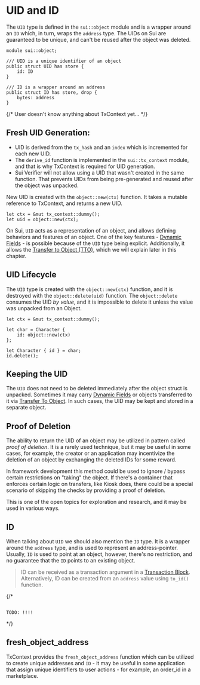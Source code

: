 # UID and ID

The `UID` type is defined in the `sui::object` module and is a wrapper around an `ID` which, in
turn, wraps the `address` type. The UIDs on Sui are guaranteed to be unique, and can't be reused
after the object was deleted.

```move
module sui::object;

/// UID is a unique identifier of an object
public struct UID has store {
    id: ID
}

/// ID is a wrapper around an address
public struct ID has store, drop {
    bytes: address
}
```

{/* User doesn't know anything about TxContext yet... */}

## Fresh UID Generation:

- UID is derived from the `tx_hash` and an `index` which is incremented for each new UID.
- The `derive_id` function is implemented in the `sui::tx_context` module, and that is why TxContext
  is required for UID generation.
- Sui Verifier will not allow using a UID that wasn't created in the same function. That prevents
  UIDs from being pre-generated and reused after the object was unpacked.

New UID is created with the `object::new(ctx)` function. It takes a mutable reference to TxContext,
and returns a new UID.

```move
let ctx = &mut tx_context::dummy();
let uid = object::new(ctx);
```

On Sui, `UID` acts as a representation of an object, and allows defining behaviors and features of
an object. One of the key features - [Dynamic Fields](./../programmability/dynamic-fields) - is
possible because of the `UID` type being explicit. Additionally, it allows the
[Transfer to Object (TTO)](https://docs.sui.io/concepts/transfers/transfer-to-object), which we will
explain later in this chapter.

## UID Lifecycle

The `UID` type is created with the `object::new(ctx)` function, and it is destroyed with the
`object::delete(uid)` function. The `object::delete` consumes the UID _by value_, and it is
impossible to delete it unless the value was unpacked from an Object.

```move
let ctx = &mut tx_context::dummy();

let char = Character {
    id: object::new(ctx)
};

let Character { id } = char;
id.delete();
```

## Keeping the UID

The `UID` does not need to be deleted immediately after the object struct is unpacked. Sometimes it
may carry [Dynamic Fields](./../programmability/dynamic-fields) or objects transferred to it via
[Transfer To Object](./transfer-to-object). In such cases, the UID may be kept and stored in a
separate object.

## Proof of Deletion

The ability to return the UID of an object may be utilized in pattern called _proof of deletion_. It
is a rarely used technique, but it may be useful in some cases, for example, the creator or an
application may incentivize the deletion of an object by exchanging the deleted IDs for some reward.

In framework development this method could be used to ignore / bypass certain restrictions on
"taking" the object. If there's a container that enforces certain logic on transfers, like Kiosk
does, there could be a special scenario of skipping the checks by providing a proof of deletion.

This is one of the open topics for exploration and research, and it may be used in various ways.

## ID

When talking about `UID` we should also mention the `ID` type. It is a wrapper around the `address`
type, and is used to represent an address-pointer. Usually, `ID` is used to point at an object,
however, there's no restriction, and no guarantee that the `ID` points to an existing object.

> ID can be received as a transaction argument in a
> [Transaction Block](./../concepts/what-is-a-transaction). Alternatively, ID can be created from
> an `address` value using `to_id()` function.

{/*
```move

TODO: !!!!

```
*/}

## fresh_object_address

TxContext provides the `fresh_object_address` function which can be utilized to create unique
addresses and `ID` - it may be useful in some application that assign unique identifiers to user
actions - for example, an order_id in a marketplace.
